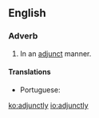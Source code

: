 ==English==

===Adverb===
{{en-adv}}

# In an [[adjunct]] manner.

====Translations====
{{trans-top|in an adjunct manner}}
* Portuguese: {{t|pt|adjuntamente}}
{{trans-mid}}
{{trans-bottom}}

[[ko:adjunctly]]
[[io:adjunctly]]